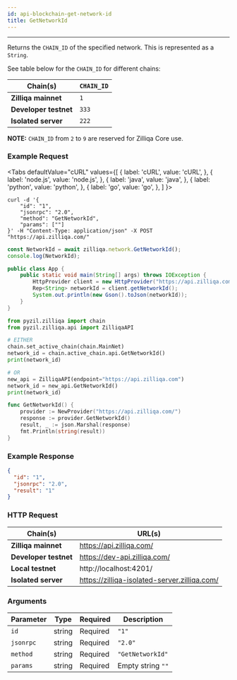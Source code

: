 ```yaml
---
id: api-blockchain-get-network-id
title: GetNetworkId
---
```


---
Returns the `CHAIN_ID` of the specified network. This is represented as a `String`. 

See table below for the `CHAIN_ID` for different chains:

| Chain(s)              | `CHAIN_ID` |
| --------------------- | ---------- |
| **Zilliqa mainnet**   | `1`        |
| **Developer testnet** | `333`      |
| **Isolated server**   | `222`      |


**NOTE:** `CHAIN_ID` from `2` to `9` are reserved for Zilliqa Core use.

### Example Request



<Tabs
  defaultValue="cURL"
  values={[
    { label: 'cURL', value: 'cURL', },
    { label: 'node.js', value: 'node.js', },
    { label: 'java', value: 'java', },
    { label: 'python', value: 'python', },
    { label: 'go', value: 'go', },
  ]
}>

<TabItem value="cURL">

```shell
curl -d '{
    "id": "1",
    "jsonrpc": "2.0",
    "method": "GetNetworkId",
    "params": [""]
}' -H "Content-Type: application/json" -X POST "https://api.zilliqa.com/"
```
</TabItem>
<TabItem value="node.js">

```js
const NetworkId = await zilliqa.network.GetNetworkId();
console.log(NetworkId);
```
</TabItem>
<TabItem value="java">

```java
public class App {
    public static void main(String[] args) throws IOException {
        HttpProvider client = new HttpProvider("https://api.zilliqa.com");
        Rep<String> networkId = client.getNetworkId();
        System.out.println(new Gson().toJson(networkId));
    }
}
```
</TabItem>
<TabItem value="python">

```python
from pyzil.zilliqa import chain
from pyzil.zilliqa.api import ZilliqaAPI

# EITHER
chain.set_active_chain(chain.MainNet)
network_id = chain.active_chain.api.GetNetworkId()
print(network_id)

# OR
new_api = ZilliqaAPI(endpoint="https://api.zilliqa.com")
network_id = new_api.GetNetworkId()
print(network_id)
```
</TabItem>

<TabItem value="go">

```go
func GetNetworkId() {
	provider := NewProvider("https://api.zilliqa.com/")
	response := provider.GetNetworkId()
	result, _ := json.Marshal(response)
	fmt.Println(string(result))
}
```
</TabItem>
</Tabs>


### Example Response


```json
{
  "id": "1",
  "jsonrpc": "2.0",
  "result": "1"
}
```

### HTTP Request

| Chain(s)              | URL(s)                       |
| --------------------- | ---------------------------- |
| **Zilliqa mainnet**   | https://api.zilliqa.com/     |
| **Developer testnet** | https://dev-api.zilliqa.com/ |
| **Local testnet**     | http://localhost:4201/       |
| **Isolated server**   | https://zilliqa-isolated-server.zilliqa.com/       |

### Arguments

| Parameter | Type   | Required | Description       |
| --------- | ------ | -------- | ----------------- |
| `id`      | string | Required | `"1"`             |
| `jsonrpc` | string | Required | `"2.0"`           |
| `method`  | string | Required | `"GetNetworkId"`  |
| `params`  | string | Required | Empty string `""` |
